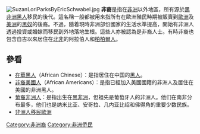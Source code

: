 [[File:SuzanLoriParksByEricSchwabel.jpg|thumb]]
'''非裔'''是指在[[非洲|非洲]]以外地區，所有源於[[黑非洲|黑非洲]][[黑人|黑人]]移民的後代。這名稱一般都被用來指所有在歐洲殖民時期被販賣到[[歐洲|歐洲]]及[[美洲|美洲]]的[[黑奴|黑奴]]的後裔。不過，隨着現時非洲部份國家的生活水準提高，開始有非洲人透過投資或婚嫁而移民到外地落地生根。這些人亦被認為是非裔人士。有時非裔也包含自古以來居住在[[北非|北非]]的阿拉伯人和[[柏柏爾人|柏柏爾人]]。

== 參看 ==
* [[在中國的黑人|在華黑人]]（African Chinese）：是指居住在中国的[[黑人|黑人]]。
* [[非裔美國人|非裔美國人]]（African Americans）：是指已經加入美國國籍的非洲人及居住在美國的非洲黑人。
* [[葡裔非洲人|葡裔非洲人]]：是指出生在[[黑非洲|黑非洲]]，但祖先是葡萄牙人的非洲人。他们在南非分布最多，他们也是纳米比亚、安哥拉、几内亚比绍和佛得角的重要少数民族。
* [[非洲人移民歐洲|非洲人移民歐洲]]

{{Ethnic-group-stub}}

[[Category:非洲裔|Category:非洲裔]]
[[Category:非洲侨民|Category:非洲侨民]]